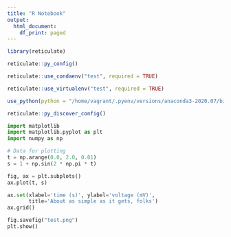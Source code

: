 ```yaml
---
title: "R Notebook"
output:
  html_document:
    df_print: paged
---
```


```r
library(reticulate)
```

```r
reticulate::py_config()
```


```r
reticulate::use_condaenv("test", required = TRUE)
```

```r
reticulate::use_virtualenv("test", required = TRUE)
```


```r
use_python(python = "/home/vagrant/.pyenv/versions/anaconda3-2020.07/bin", required = TRUE)
```

```r
reticulate::py_discover_config()
```

```python
import matplotlib
import matplotlib.pyplot as plt
import numpy as np

# Data for plotting
t = np.arange(0.0, 2.0, 0.01)
s = 1 + np.sin(2 * np.pi * t)

fig, ax = plt.subplots()
ax.plot(t, s)

ax.set(xlabel='time (s)', ylabel='voltage (mV)',
       title='About as simple as it gets, folks')
ax.grid()

fig.savefig("test.png")
plt.show()
```


